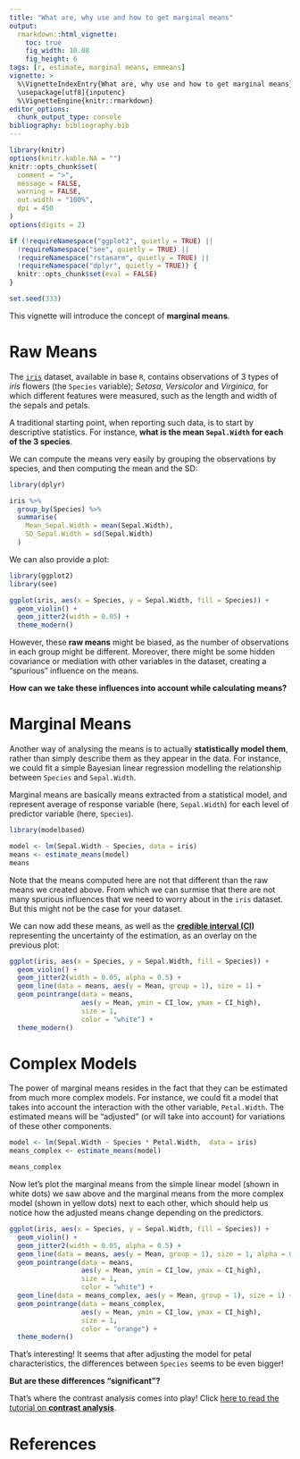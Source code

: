 ```yaml
---
title: "What are, why use and how to get marginal means"
output: 
  rmarkdown::html_vignette:
    toc: true
    fig_width: 10.08
    fig_height: 6
tags: [r, estimate, marginal means, emmeans]
vignette: >
  %\VignetteIndexEntry{What are, why use and how to get marginal means}
  \usepackage[utf8]{inputenc}
  %\VignetteEngine{knitr::rmarkdown}
editor_options: 
  chunk_output_type: console
bibliography: bibliography.bib
---
```


```r
library(knitr)
options(knitr.kable.NA = "")
knitr::opts_chunk$set(
  comment = ">",
  message = FALSE,
  warning = FALSE,
  out.width = "100%",
  dpi = 450
)
options(digits = 2)

if (!requireNamespace("ggplot2", quietly = TRUE) ||
  !requireNamespace("see", quietly = TRUE) ||
  !requireNamespace("rstanarm", quietly = TRUE) ||
  !requireNamespace("dplyr", quietly = TRUE)) {
  knitr::opts_chunk$set(eval = FALSE)
}

set.seed(333)
```

This vignette will introduce the concept of **marginal means**. 

# Raw Means

The [`iris`](https://en.wikipedia.org/wiki/Iris_flower_data_set) dataset,
available in base `R`, contains observations of 3 types of *iris* flowers (the
`Species` variable); *Setosa*, *Versicolor* and *Virginica*, for which different
features were measured, such as the length and width of the sepals and petals.

A traditional starting point, when reporting such data, is to start by
descriptive statistics. For instance, **what is the mean `Sepal.Width` for each
of the 3 species**.

We can compute the means very easily by grouping the observations by species,
and then computing the mean and the SD:

```r
library(dplyr)

iris %>%
  group_by(Species) %>%
  summarise(
    Mean_Sepal.Width = mean(Sepal.Width),
    SD_Sepal.Width = sd(Sepal.Width)
  )
```

We can also provide a plot:

```r
library(ggplot2)
library(see)

ggplot(iris, aes(x = Species, y = Sepal.Width, fill = Species)) +
  geom_violin() +
  geom_jitter2(width = 0.05) +
  theme_modern()
```

However, these **raw means** might be biased, as the number of observations in
each group might be different. Moreover, there might be some hidden covariance or
mediation with other variables in the dataset, creating a "spurious" influence
on the means. 

**How can we take these influences into account while calculating means?**

# Marginal Means

Another way of analysing the means is to actually **statistically model them**,
rather than simply describe them as they appear in the data. For instance, we
could fit a simple Bayesian linear regression modelling the relationship between
`Species` and `Sepal.Width`.

Marginal means are basically means extracted from a statistical model, and
represent average of response variable (here, `Sepal.Width`) for each level of
predictor variable (here, `Species`).


```r
library(modelbased)

model <- lm(Sepal.Width ~ Species, data = iris)
means <- estimate_means(model)
means
```

Note that the means computed here are not that different than the raw means we
created above. From which we can surmise that there are not many spurious
influences that we need to worry about in the `iris` dataset. But this might not
be the case for your dataset.

We can now add these means, as well as the [**credible interval (CI)**](https://easystats.github.io/bayestestR/articles/credible_interval.html)
representing the uncertainty of the estimation, as an overlay on the previous
plot:

```r
ggplot(iris, aes(x = Species, y = Sepal.Width, fill = Species)) +
  geom_violin() +
  geom_jitter2(width = 0.05, alpha = 0.5) +
  geom_line(data = means, aes(y = Mean, group = 1), size = 1) +
  geom_pointrange(data = means, 
                  aes(y = Mean, ymin = CI_low, ymax = CI_high), 
                  size = 1, 
                  color = "white") +
  theme_modern()
```

# Complex Models

The power of marginal means resides in the fact that they can be estimated from
much more complex models. For instance, we could fit a model that takes into
account the interaction with the other variable, `Petal.Width`. The estimated means will be "adjusted" (or will take into
account) for variations of these other components.

```r
model <- lm(Sepal.Width ~ Species * Petal.Width,  data = iris)
means_complex <- estimate_means(model)

means_complex
```

Now let's plot the marginal means from the simple linear model (shown in white
dots) we saw above and the marginal means from the more complex model (shown in
yellow dots) next to each other, which should help us notice how the adjusted
means change depending on the predictors.

<!-- The following figure is really difficult to make sense of -->
<!-- We need to think of a simpler way to visualize these -->

```r
ggplot(iris, aes(x = Species, y = Sepal.Width, fill = Species)) +
  geom_violin() +
  geom_jitter2(width = 0.05, alpha = 0.5) +
  geom_line(data = means, aes(y = Mean, group = 1), size = 1, alpha = 0.25) +
  geom_pointrange(data = means, 
                  aes(y = Mean, ymin = CI_low, ymax = CI_high), 
                  size = 1, 
                  color = "white") +
  geom_line(data = means_complex, aes(y = Mean, group = 1), size = 1) +
  geom_pointrange(data = means_complex,
                  aes(y = Mean, ymin = CI_low, ymax = CI_high), 
                  size = 1,
                  color = "orange") +
  theme_modern()
```

That's interesting! It seems that after adjusting the model for petal
characteristics, the differences between `Species` seems to be even bigger!

**But are these differences "significant"?** 

That's where the contrast analysis comes into play! Click [here to read the tutorial on **contrast
analysis**](https://easystats.github.io/estimate/articles/contrast_analysis.html).

# References
